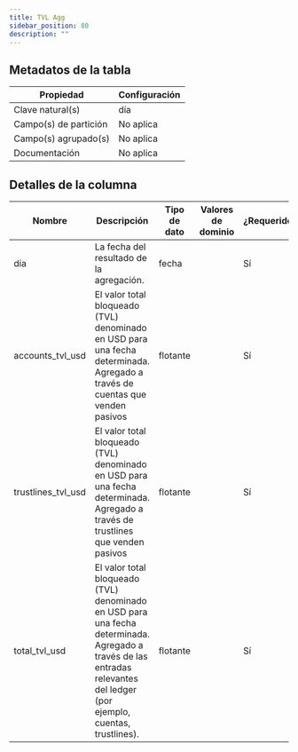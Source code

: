 ```yaml
---
title: TVL Agg
sidebar_position: 80
description: ""
---
```


<div className="scoped-data-dictionary-table">

## Metadatos de la tabla

| Propiedad             | Configuración       |
| --------------------- | ------------------- |
| Clave natural(s)      | día                 |
| Campo(s) de partición | No aplica           |
| Campo(s) agrupado(s)  | No aplica           |
| Documentación         | No aplica           |

## Detalles de la columna

| Nombre             | Descripción                                                                                                                                                              | Tipo de dato | Valores de dominio | ¿Requerido? | Notas |
| ------------------ | ------------------------------------------------------------------------------------------------------------------------------------------------------------------------ | ------------ | ------------------ | ----------- | ----- |
| día                | La fecha del resultado de la agregación.                                                                                                                                 | fecha        |                    | Sí          |       |
| accounts_tvl_usd   | El valor total bloqueado (TVL) denominado en USD para una fecha determinada. Agregado a través de cuentas que venden pasivos                                             | flotante     |                    | Sí          |       |
| trustlines_tvl_usd | El valor total bloqueado (TVL) denominado en USD para una fecha determinada. Agregado a través de trustlines que venden pasivos                                          | flotante     |                    | Sí          |       |
| total_tvl_usd      | El valor total bloqueado (TVL) denominado en USD para una fecha determinada. Agregado a través de las entradas relevantes del ledger (por ejemplo, cuentas, trustlines). | flotante     |                    | Sí          |       |

</div>
